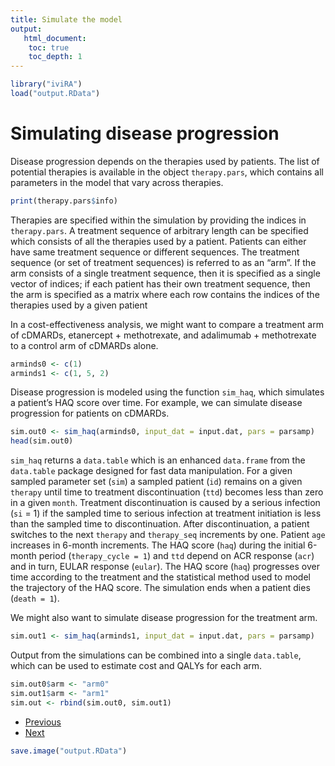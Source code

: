 ```yaml
---
title: Simulate the model
output: 
   html_document:
    toc: true
    toc_depth: 1
--- 
```


```r
library("iviRA")
load("output.RData")
```

# Simulating disease progression
Disease progression depends on the therapies used by patients. The list of potential therapies is available in the object `therapy.pars`, which contains all parameters in the model that vary across therapies.

```r
print(therapy.pars$info)
```

Therapies are specified within the simulation by providing the indices in `therapy.pars`. A treatment sequence of arbitrary length can be specified which consists of all the therapies used by a patient. Patients can either have same treatment sequence or different sequences. The treatment sequence (or set of treatment sequences) is referred to as an "arm". If the arm consists of a single treatment sequence, then it is specified as a single vector of indices; if each patient has their own treatment sequence, then the arm is specified as a matrix where each row contains the indices of the therapies used by a given patient

In a cost-effectiveness analysis, we might want to compare a treatment arm of cDMARDs, etanercept + methotrexate, and adalimumab + methotrexate to a control arm of cDMARDs alone.

```r
arminds0 <- c(1)
arminds1 <- c(1, 5, 2)
```

Disease progression is modeled using the function `sim_haq`, which simulates a patient's HAQ score over time. For example, we can simulate disease progression for patients on cDMARDs. 

```r
sim.out0 <- sim_haq(arminds0, input_dat = input.dat, pars = parsamp)
head(sim.out0)

```

`sim_haq` returns a `data.table` which is an enhanced `data.frame` from the `data.table` package designed for fast data manipulation. For a given sampled parameter set (`sim`) a sampled patient (`id`) remains on a given `therapy` until time to treatment discontinuation (`ttd`) becomes less than zero in a given `month`. Treatment discontinuation is caused by a serious infection (`si` = 1) if the sampled time to serious infection at treatment initiation is less than the sampled time to discontinuation. After discontinuation, a patient switches to the next `therapy` and `therapy_seq` increments by one. Patient `age` increases in 6-month increments. The HAQ score (`haq`) during the initial 6-month period (`therapy_cycle = 1`) and `ttd` depend on ACR response (`acr`) and in turn, EULAR response (`eular`). The HAQ score (`haq`) progresses over time according to the treatment and the statistical method used to model the trajectory of the HAQ score. The simulation ends when a patient dies (`death = 1`).

We might also want to simulate disease progression for the treatment arm. 
```r
sim.out1 <- sim_haq(arminds1, input_dat = input.dat, pars = parsamp)
```

Output from the simulations can be combined into a single `data.table`, which can be used to estimate cost and QALYs for each arm.  

```r
sim.out0$arm <- "arm0"
sim.out1$arm <- "arm1"
sim.out <- rbind(sim.out0, sim.out1)
```

<div>
<ul class="pager">
  <li class="previous"><a href="03-parameters.html">Previous</a></li>
  <li class="next"><a href="05-qalys.html">Next</a></li>
</ul>
</div>

```r
save.image("output.RData")
```